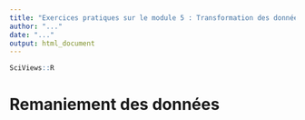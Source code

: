 ```yaml
---
title: "Exercices pratiques sur le module 5 : Transformation des données - Croissance des coraux"
author: "..."
date: "..."
output: html_document
---
```



```r
SciViews::R
```

# Remaniement des données

<!--- Consignes 
Importez-le jeu de données à partir de la copie local au format rds que vous avez enregistrée dans votre dossier docs et assigez-le à coral. 
--->

```r

```

<!--- Consignes 
Visualisez les variables de votre jeu de données avec la fonction `skim()``
--->

```r

```

<!--- Consignes
Transformez la variable localisation et la variable species en variable facteur. 
--->

```r

```

<!--- Consignes 
Réalisez un tableau réduit en retirant les variables salinity, température et date du tableau principale. 
--->

```r

```

<!--- Consignes
Affichez dans votre rapport les 10 premières lignes du tableau que vous venez de réaliser 
--->

```r

```

<!--- Consignes
A partir du tableau que vous venez de créer retires les valeurs négatives présentent dans la variable gain. 
--->

```r

```

<!--- Consignes
Calculez les variables suivantes que vous ajoutez au tableau de base. 
1) Divisez le gain de masse par le nombre de jour d'expérience.
2) Divisez le gain de masse standardisé par le nombre de jour d'expérience et multipliez cette nouvelle variable par 100 pour obtenir la croissance en pourcent par jour. 
---> 

```r

```

<!--- Consignes
Réalisez au minimum deux tableaux résumant les données par aquarium et par espèce. Ces tableaux devront contenir le nombre d'observation, la valeur minimale, la valeur maximale, la médiane et la moyenne. 
N'oubliez pas d'interpréter chacun des tableaux que vous aurez réalisé en maximum 5 phrases. 
--->

```r

```

```r

```
